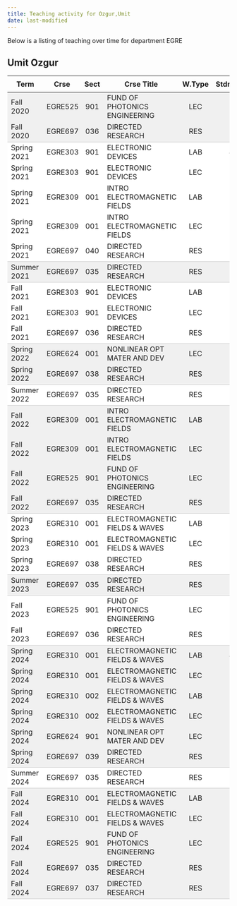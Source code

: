 ```yaml
---
title: Teaching activity for Ozgur,Umit
date: last-modified
---
```


Below is a listing of teaching over time for department EGRE


## Umit Ozgur

<style type="text/css">
#T_a9836 table {
  width: 100%;
  border-collapse: collapse;
}
#T_a9836 th {
  text-align: center;
  padding: 8px;
}
#T_a9836 td:nth-child(1) {
  padding-right: 10px;
  text-align: left;
}
#T_a9836 td:nth-child(2) {
  padding-right: 5px;
  text-align: left;
}
#T_a9836  td:nth-child(4) {
  padding-right: 5px;
  text-align: left;
}
#T_a9836 td:nth-child(3) {
  text-align: center;
}
#T_a9836  td:nth-child(5) {
  text-align: center;
}
#T_a9836 td:nth-child(6) {
  text-align: right;
}
#T_a9836  td:nth-child(7) {
  text-align: right;
}
#T_a9836_row0_col0, #T_a9836_row0_col1, #T_a9836_row0_col2, #T_a9836_row0_col3, #T_a9836_row0_col4, #T_a9836_row0_col5, #T_a9836_row0_col6, #T_a9836_row11_col0, #T_a9836_row11_col1, #T_a9836_row11_col2, #T_a9836_row11_col3, #T_a9836_row11_col4, #T_a9836_row11_col5, #T_a9836_row11_col6, #T_a9836_row14_col0, #T_a9836_row14_col1, #T_a9836_row14_col2, #T_a9836_row14_col3, #T_a9836_row14_col4, #T_a9836_row14_col5, #T_a9836_row14_col6, #T_a9836_row15_col0, #T_a9836_row15_col1, #T_a9836_row15_col2, #T_a9836_row15_col3, #T_a9836_row15_col4, #T_a9836_row15_col5, #T_a9836_row15_col6, #T_a9836_row16_col0, #T_a9836_row16_col1, #T_a9836_row16_col2, #T_a9836_row16_col3, #T_a9836_row16_col4, #T_a9836_row16_col5, #T_a9836_row16_col6, #T_a9836_row24_col0, #T_a9836_row24_col1, #T_a9836_row24_col2, #T_a9836_row24_col3, #T_a9836_row24_col4, #T_a9836_row24_col5, #T_a9836_row24_col6, #T_a9836_row25_col0, #T_a9836_row25_col1, #T_a9836_row25_col2, #T_a9836_row25_col3, #T_a9836_row25_col4, #T_a9836_row25_col5, #T_a9836_row25_col6, #T_a9836_row26_col0, #T_a9836_row26_col1, #T_a9836_row26_col2, #T_a9836_row26_col3, #T_a9836_row26_col4, #T_a9836_row26_col5, #T_a9836_row26_col6, #T_a9836_row27_col0, #T_a9836_row27_col1, #T_a9836_row27_col2, #T_a9836_row27_col3, #T_a9836_row27_col4, #T_a9836_row27_col5, #T_a9836_row27_col6, #T_a9836_row28_col0, #T_a9836_row28_col1, #T_a9836_row28_col2, #T_a9836_row28_col3, #T_a9836_row28_col4, #T_a9836_row28_col5, #T_a9836_row28_col6, #T_a9836_row31_col0, #T_a9836_row31_col1, #T_a9836_row31_col2, #T_a9836_row31_col3, #T_a9836_row31_col4, #T_a9836_row31_col5, #T_a9836_row31_col6, #T_a9836_row32_col0, #T_a9836_row32_col1, #T_a9836_row32_col2, #T_a9836_row32_col3, #T_a9836_row32_col4, #T_a9836_row32_col5, #T_a9836_row32_col6, #T_a9836_row33_col0, #T_a9836_row33_col1, #T_a9836_row33_col2, #T_a9836_row33_col3, #T_a9836_row33_col4, #T_a9836_row33_col5, #T_a9836_row33_col6, #T_a9836_row34_col0, #T_a9836_row34_col1, #T_a9836_row34_col2, #T_a9836_row34_col3, #T_a9836_row34_col4, #T_a9836_row34_col5, #T_a9836_row34_col6 {
  background-color: #f0f0f0;
  border-bottom: none;
}
#T_a9836_row1_col0, #T_a9836_row1_col1, #T_a9836_row1_col2, #T_a9836_row1_col3, #T_a9836_row1_col4, #T_a9836_row1_col5, #T_a9836_row1_col6, #T_a9836_row7_col0, #T_a9836_row7_col1, #T_a9836_row7_col2, #T_a9836_row7_col3, #T_a9836_row7_col4, #T_a9836_row7_col5, #T_a9836_row7_col6, #T_a9836_row12_col0, #T_a9836_row12_col1, #T_a9836_row12_col2, #T_a9836_row12_col3, #T_a9836_row12_col4, #T_a9836_row12_col5, #T_a9836_row12_col6, #T_a9836_row17_col0, #T_a9836_row17_col1, #T_a9836_row17_col2, #T_a9836_row17_col3, #T_a9836_row17_col4, #T_a9836_row17_col5, #T_a9836_row17_col6, #T_a9836_row21_col0, #T_a9836_row21_col1, #T_a9836_row21_col2, #T_a9836_row21_col3, #T_a9836_row21_col4, #T_a9836_row21_col5, #T_a9836_row21_col6, #T_a9836_row29_col0, #T_a9836_row29_col1, #T_a9836_row29_col2, #T_a9836_row29_col3, #T_a9836_row29_col4, #T_a9836_row29_col5, #T_a9836_row29_col6, #T_a9836_row35_col0, #T_a9836_row35_col1, #T_a9836_row35_col2, #T_a9836_row35_col3, #T_a9836_row35_col4, #T_a9836_row35_col5, #T_a9836_row35_col6 {
  background-color: #f0f0f0;
  border-bottom: 1px solid #ccc;
}
#T_a9836_row2_col0, #T_a9836_row2_col1, #T_a9836_row2_col2, #T_a9836_row2_col3, #T_a9836_row2_col4, #T_a9836_row2_col5, #T_a9836_row2_col6, #T_a9836_row3_col0, #T_a9836_row3_col1, #T_a9836_row3_col2, #T_a9836_row3_col3, #T_a9836_row3_col4, #T_a9836_row3_col5, #T_a9836_row3_col6, #T_a9836_row4_col0, #T_a9836_row4_col1, #T_a9836_row4_col2, #T_a9836_row4_col3, #T_a9836_row4_col4, #T_a9836_row4_col5, #T_a9836_row4_col6, #T_a9836_row5_col0, #T_a9836_row5_col1, #T_a9836_row5_col2, #T_a9836_row5_col3, #T_a9836_row5_col4, #T_a9836_row5_col5, #T_a9836_row5_col6, #T_a9836_row8_col0, #T_a9836_row8_col1, #T_a9836_row8_col2, #T_a9836_row8_col3, #T_a9836_row8_col4, #T_a9836_row8_col5, #T_a9836_row8_col6, #T_a9836_row9_col0, #T_a9836_row9_col1, #T_a9836_row9_col2, #T_a9836_row9_col3, #T_a9836_row9_col4, #T_a9836_row9_col5, #T_a9836_row9_col6, #T_a9836_row18_col0, #T_a9836_row18_col1, #T_a9836_row18_col2, #T_a9836_row18_col3, #T_a9836_row18_col4, #T_a9836_row18_col5, #T_a9836_row18_col6, #T_a9836_row19_col0, #T_a9836_row19_col1, #T_a9836_row19_col2, #T_a9836_row19_col3, #T_a9836_row19_col4, #T_a9836_row19_col5, #T_a9836_row19_col6, #T_a9836_row22_col0, #T_a9836_row22_col1, #T_a9836_row22_col2, #T_a9836_row22_col3, #T_a9836_row22_col4, #T_a9836_row22_col5, #T_a9836_row22_col6 {
  background-color: #ffffff;
  border-bottom: none;
}
#T_a9836_row6_col0, #T_a9836_row6_col1, #T_a9836_row6_col2, #T_a9836_row6_col3, #T_a9836_row6_col4, #T_a9836_row6_col5, #T_a9836_row6_col6, #T_a9836_row10_col0, #T_a9836_row10_col1, #T_a9836_row10_col2, #T_a9836_row10_col3, #T_a9836_row10_col4, #T_a9836_row10_col5, #T_a9836_row10_col6, #T_a9836_row13_col0, #T_a9836_row13_col1, #T_a9836_row13_col2, #T_a9836_row13_col3, #T_a9836_row13_col4, #T_a9836_row13_col5, #T_a9836_row13_col6, #T_a9836_row20_col0, #T_a9836_row20_col1, #T_a9836_row20_col2, #T_a9836_row20_col3, #T_a9836_row20_col4, #T_a9836_row20_col5, #T_a9836_row20_col6, #T_a9836_row23_col0, #T_a9836_row23_col1, #T_a9836_row23_col2, #T_a9836_row23_col3, #T_a9836_row23_col4, #T_a9836_row23_col5, #T_a9836_row23_col6, #T_a9836_row30_col0, #T_a9836_row30_col1, #T_a9836_row30_col2, #T_a9836_row30_col3, #T_a9836_row30_col4, #T_a9836_row30_col5, #T_a9836_row30_col6 {
  background-color: #ffffff;
  border-bottom: 1px solid #ccc;
}
</style>
<table id="T_a9836">
  <thead>
    <tr>
      <th id="T_a9836_level0_col0" class="col_heading level0 col0" >Term</th>
      <th id="T_a9836_level0_col1" class="col_heading level0 col1" >Crse</th>
      <th id="T_a9836_level0_col2" class="col_heading level0 col2" >Sect</th>
      <th id="T_a9836_level0_col3" class="col_heading level0 col3" >Crse Title</th>
      <th id="T_a9836_level0_col4" class="col_heading level0 col4" >W.Type</th>
      <th id="T_a9836_level0_col5" class="col_heading level0 col5" >Stdnts</th>
      <th id="T_a9836_level0_col6" class="col_heading level0 col6" >Hours</th>
    </tr>
  </thead>
  <tbody>
    <tr>
      <td id="T_a9836_row0_col0" class="data row0 col0" >Fall 2020</td>
      <td id="T_a9836_row0_col1" class="data row0 col1" >EGRE525</td>
      <td id="T_a9836_row0_col2" class="data row0 col2" >901</td>
      <td id="T_a9836_row0_col3" class="data row0 col3" >FUND OF PHOTONICS ENGINEERING</td>
      <td id="T_a9836_row0_col4" class="data row0 col4" >LEC</td>
      <td id="T_a9836_row0_col5" class="data row0 col5" >5</td>
      <td id="T_a9836_row0_col6" class="data row0 col6" >15</td>
    </tr>
    <tr>
      <td id="T_a9836_row1_col0" class="data row1 col0" >Fall 2020</td>
      <td id="T_a9836_row1_col1" class="data row1 col1" >EGRE697</td>
      <td id="T_a9836_row1_col2" class="data row1 col2" >036</td>
      <td id="T_a9836_row1_col3" class="data row1 col3" >DIRECTED RESEARCH</td>
      <td id="T_a9836_row1_col4" class="data row1 col4" >RES</td>
      <td id="T_a9836_row1_col5" class="data row1 col5" >1</td>
      <td id="T_a9836_row1_col6" class="data row1 col6" >6</td>
    </tr>
    <tr>
      <td id="T_a9836_row2_col0" class="data row2 col0" >Spring 2021</td>
      <td id="T_a9836_row2_col1" class="data row2 col1" >EGRE303</td>
      <td id="T_a9836_row2_col2" class="data row2 col2" >901</td>
      <td id="T_a9836_row2_col3" class="data row2 col3" >ELECTRONIC DEVICES</td>
      <td id="T_a9836_row2_col4" class="data row2 col4" >LAB</td>
      <td id="T_a9836_row2_col5" class="data row2 col5" >46</td>
      <td id="T_a9836_row2_col6" class="data row2 col6" >46</td>
    </tr>
    <tr>
      <td id="T_a9836_row3_col0" class="data row3 col0" >Spring 2021</td>
      <td id="T_a9836_row3_col1" class="data row3 col1" >EGRE303</td>
      <td id="T_a9836_row3_col2" class="data row3 col2" >901</td>
      <td id="T_a9836_row3_col3" class="data row3 col3" >ELECTRONIC DEVICES</td>
      <td id="T_a9836_row3_col4" class="data row3 col4" >LEC</td>
      <td id="T_a9836_row3_col5" class="data row3 col5" >23</td>
      <td id="T_a9836_row3_col6" class="data row3 col6" >23</td>
    </tr>
    <tr>
      <td id="T_a9836_row4_col0" class="data row4 col0" >Spring 2021</td>
      <td id="T_a9836_row4_col1" class="data row4 col1" >EGRE309</td>
      <td id="T_a9836_row4_col2" class="data row4 col2" >001</td>
      <td id="T_a9836_row4_col3" class="data row4 col3" >INTRO ELECTROMAGNETIC FIELDS</td>
      <td id="T_a9836_row4_col4" class="data row4 col4" >LAB</td>
      <td id="T_a9836_row4_col5" class="data row4 col5" >50</td>
      <td id="T_a9836_row4_col6" class="data row4 col6" >50</td>
    </tr>
    <tr>
      <td id="T_a9836_row5_col0" class="data row5 col0" >Spring 2021</td>
      <td id="T_a9836_row5_col1" class="data row5 col1" >EGRE309</td>
      <td id="T_a9836_row5_col2" class="data row5 col2" >001</td>
      <td id="T_a9836_row5_col3" class="data row5 col3" >INTRO ELECTROMAGNETIC FIELDS</td>
      <td id="T_a9836_row5_col4" class="data row5 col4" >LEC</td>
      <td id="T_a9836_row5_col5" class="data row5 col5" >25</td>
      <td id="T_a9836_row5_col6" class="data row5 col6" >25</td>
    </tr>
    <tr>
      <td id="T_a9836_row6_col0" class="data row6 col0" >Spring 2021</td>
      <td id="T_a9836_row6_col1" class="data row6 col1" >EGRE697</td>
      <td id="T_a9836_row6_col2" class="data row6 col2" >040</td>
      <td id="T_a9836_row6_col3" class="data row6 col3" >DIRECTED RESEARCH</td>
      <td id="T_a9836_row6_col4" class="data row6 col4" >RES</td>
      <td id="T_a9836_row6_col5" class="data row6 col5" >1</td>
      <td id="T_a9836_row6_col6" class="data row6 col6" >9</td>
    </tr>
    <tr>
      <td id="T_a9836_row7_col0" class="data row7 col0" >Summer 2021</td>
      <td id="T_a9836_row7_col1" class="data row7 col1" >EGRE697</td>
      <td id="T_a9836_row7_col2" class="data row7 col2" >035</td>
      <td id="T_a9836_row7_col3" class="data row7 col3" >DIRECTED RESEARCH</td>
      <td id="T_a9836_row7_col4" class="data row7 col4" >RES</td>
      <td id="T_a9836_row7_col5" class="data row7 col5" >1</td>
      <td id="T_a9836_row7_col6" class="data row7 col6" >3</td>
    </tr>
    <tr>
      <td id="T_a9836_row8_col0" class="data row8 col0" >Fall 2021</td>
      <td id="T_a9836_row8_col1" class="data row8 col1" >EGRE303</td>
      <td id="T_a9836_row8_col2" class="data row8 col2" >901</td>
      <td id="T_a9836_row8_col3" class="data row8 col3" >ELECTRONIC DEVICES</td>
      <td id="T_a9836_row8_col4" class="data row8 col4" >LAB</td>
      <td id="T_a9836_row8_col5" class="data row8 col5" >26</td>
      <td id="T_a9836_row8_col6" class="data row8 col6" >26</td>
    </tr>
    <tr>
      <td id="T_a9836_row9_col0" class="data row9 col0" >Fall 2021</td>
      <td id="T_a9836_row9_col1" class="data row9 col1" >EGRE303</td>
      <td id="T_a9836_row9_col2" class="data row9 col2" >901</td>
      <td id="T_a9836_row9_col3" class="data row9 col3" >ELECTRONIC DEVICES</td>
      <td id="T_a9836_row9_col4" class="data row9 col4" >LEC</td>
      <td id="T_a9836_row9_col5" class="data row9 col5" >13</td>
      <td id="T_a9836_row9_col6" class="data row9 col6" >13</td>
    </tr>
    <tr>
      <td id="T_a9836_row10_col0" class="data row10 col0" >Fall 2021</td>
      <td id="T_a9836_row10_col1" class="data row10 col1" >EGRE697</td>
      <td id="T_a9836_row10_col2" class="data row10 col2" >036</td>
      <td id="T_a9836_row10_col3" class="data row10 col3" >DIRECTED RESEARCH</td>
      <td id="T_a9836_row10_col4" class="data row10 col4" >RES</td>
      <td id="T_a9836_row10_col5" class="data row10 col5" >1</td>
      <td id="T_a9836_row10_col6" class="data row10 col6" >6</td>
    </tr>
    <tr>
      <td id="T_a9836_row11_col0" class="data row11 col0" >Spring 2022</td>
      <td id="T_a9836_row11_col1" class="data row11 col1" >EGRE624</td>
      <td id="T_a9836_row11_col2" class="data row11 col2" >001</td>
      <td id="T_a9836_row11_col3" class="data row11 col3" >NONLINEAR OPT MATER AND DEV</td>
      <td id="T_a9836_row11_col4" class="data row11 col4" >LEC</td>
      <td id="T_a9836_row11_col5" class="data row11 col5" >3</td>
      <td id="T_a9836_row11_col6" class="data row11 col6" >9</td>
    </tr>
    <tr>
      <td id="T_a9836_row12_col0" class="data row12 col0" >Spring 2022</td>
      <td id="T_a9836_row12_col1" class="data row12 col1" >EGRE697</td>
      <td id="T_a9836_row12_col2" class="data row12 col2" >038</td>
      <td id="T_a9836_row12_col3" class="data row12 col3" >DIRECTED RESEARCH</td>
      <td id="T_a9836_row12_col4" class="data row12 col4" >RES</td>
      <td id="T_a9836_row12_col5" class="data row12 col5" >1</td>
      <td id="T_a9836_row12_col6" class="data row12 col6" >3</td>
    </tr>
    <tr>
      <td id="T_a9836_row13_col0" class="data row13 col0" >Summer 2022</td>
      <td id="T_a9836_row13_col1" class="data row13 col1" >EGRE697</td>
      <td id="T_a9836_row13_col2" class="data row13 col2" >035</td>
      <td id="T_a9836_row13_col3" class="data row13 col3" >DIRECTED RESEARCH</td>
      <td id="T_a9836_row13_col4" class="data row13 col4" >RES</td>
      <td id="T_a9836_row13_col5" class="data row13 col5" >1</td>
      <td id="T_a9836_row13_col6" class="data row13 col6" >3</td>
    </tr>
    <tr>
      <td id="T_a9836_row14_col0" class="data row14 col0" >Fall 2022</td>
      <td id="T_a9836_row14_col1" class="data row14 col1" >EGRE309</td>
      <td id="T_a9836_row14_col2" class="data row14 col2" >001</td>
      <td id="T_a9836_row14_col3" class="data row14 col3" >INTRO ELECTROMAGNETIC FIELDS</td>
      <td id="T_a9836_row14_col4" class="data row14 col4" >LAB</td>
      <td id="T_a9836_row14_col5" class="data row14 col5" >36</td>
      <td id="T_a9836_row14_col6" class="data row14 col6" >36</td>
    </tr>
    <tr>
      <td id="T_a9836_row15_col0" class="data row15 col0" >Fall 2022</td>
      <td id="T_a9836_row15_col1" class="data row15 col1" >EGRE309</td>
      <td id="T_a9836_row15_col2" class="data row15 col2" >001</td>
      <td id="T_a9836_row15_col3" class="data row15 col3" >INTRO ELECTROMAGNETIC FIELDS</td>
      <td id="T_a9836_row15_col4" class="data row15 col4" >LEC</td>
      <td id="T_a9836_row15_col5" class="data row15 col5" >18</td>
      <td id="T_a9836_row15_col6" class="data row15 col6" >18</td>
    </tr>
    <tr>
      <td id="T_a9836_row16_col0" class="data row16 col0" >Fall 2022</td>
      <td id="T_a9836_row16_col1" class="data row16 col1" >EGRE525</td>
      <td id="T_a9836_row16_col2" class="data row16 col2" >901</td>
      <td id="T_a9836_row16_col3" class="data row16 col3" >FUND OF PHOTONICS ENGINEERING</td>
      <td id="T_a9836_row16_col4" class="data row16 col4" >LEC</td>
      <td id="T_a9836_row16_col5" class="data row16 col5" >4</td>
      <td id="T_a9836_row16_col6" class="data row16 col6" >12</td>
    </tr>
    <tr>
      <td id="T_a9836_row17_col0" class="data row17 col0" >Fall 2022</td>
      <td id="T_a9836_row17_col1" class="data row17 col1" >EGRE697</td>
      <td id="T_a9836_row17_col2" class="data row17 col2" >035</td>
      <td id="T_a9836_row17_col3" class="data row17 col3" >DIRECTED RESEARCH</td>
      <td id="T_a9836_row17_col4" class="data row17 col4" >RES</td>
      <td id="T_a9836_row17_col5" class="data row17 col5" >1</td>
      <td id="T_a9836_row17_col6" class="data row17 col6" >3</td>
    </tr>
    <tr>
      <td id="T_a9836_row18_col0" class="data row18 col0" >Spring 2023</td>
      <td id="T_a9836_row18_col1" class="data row18 col1" >EGRE310</td>
      <td id="T_a9836_row18_col2" class="data row18 col2" >001</td>
      <td id="T_a9836_row18_col3" class="data row18 col3" >ELECTROMAGNETIC FIELDS & WAVES</td>
      <td id="T_a9836_row18_col4" class="data row18 col4" >LAB</td>
      <td id="T_a9836_row18_col5" class="data row18 col5" >11</td>
      <td id="T_a9836_row18_col6" class="data row18 col6" >11</td>
    </tr>
    <tr>
      <td id="T_a9836_row19_col0" class="data row19 col0" >Spring 2023</td>
      <td id="T_a9836_row19_col1" class="data row19 col1" >EGRE310</td>
      <td id="T_a9836_row19_col2" class="data row19 col2" >001</td>
      <td id="T_a9836_row19_col3" class="data row19 col3" >ELECTROMAGNETIC FIELDS & WAVES</td>
      <td id="T_a9836_row19_col4" class="data row19 col4" >LEC</td>
      <td id="T_a9836_row19_col5" class="data row19 col5" >6</td>
      <td id="T_a9836_row19_col6" class="data row19 col6" >6</td>
    </tr>
    <tr>
      <td id="T_a9836_row20_col0" class="data row20 col0" >Spring 2023</td>
      <td id="T_a9836_row20_col1" class="data row20 col1" >EGRE697</td>
      <td id="T_a9836_row20_col2" class="data row20 col2" >038</td>
      <td id="T_a9836_row20_col3" class="data row20 col3" >DIRECTED RESEARCH</td>
      <td id="T_a9836_row20_col4" class="data row20 col4" >RES</td>
      <td id="T_a9836_row20_col5" class="data row20 col5" >1</td>
      <td id="T_a9836_row20_col6" class="data row20 col6" >3</td>
    </tr>
    <tr>
      <td id="T_a9836_row21_col0" class="data row21 col0" >Summer 2023</td>
      <td id="T_a9836_row21_col1" class="data row21 col1" >EGRE697</td>
      <td id="T_a9836_row21_col2" class="data row21 col2" >035</td>
      <td id="T_a9836_row21_col3" class="data row21 col3" >DIRECTED RESEARCH</td>
      <td id="T_a9836_row21_col4" class="data row21 col4" >RES</td>
      <td id="T_a9836_row21_col5" class="data row21 col5" >1</td>
      <td id="T_a9836_row21_col6" class="data row21 col6" >3</td>
    </tr>
    <tr>
      <td id="T_a9836_row22_col0" class="data row22 col0" >Fall 2023</td>
      <td id="T_a9836_row22_col1" class="data row22 col1" >EGRE525</td>
      <td id="T_a9836_row22_col2" class="data row22 col2" >901</td>
      <td id="T_a9836_row22_col3" class="data row22 col3" >FUND OF PHOTONICS ENGINEERING</td>
      <td id="T_a9836_row22_col4" class="data row22 col4" >LEC</td>
      <td id="T_a9836_row22_col5" class="data row22 col5" >2</td>
      <td id="T_a9836_row22_col6" class="data row22 col6" >6</td>
    </tr>
    <tr>
      <td id="T_a9836_row23_col0" class="data row23 col0" >Fall 2023</td>
      <td id="T_a9836_row23_col1" class="data row23 col1" >EGRE697</td>
      <td id="T_a9836_row23_col2" class="data row23 col2" >036</td>
      <td id="T_a9836_row23_col3" class="data row23 col3" >DIRECTED RESEARCH</td>
      <td id="T_a9836_row23_col4" class="data row23 col4" >RES</td>
      <td id="T_a9836_row23_col5" class="data row23 col5" >1</td>
      <td id="T_a9836_row23_col6" class="data row23 col6" >6</td>
    </tr>
    <tr>
      <td id="T_a9836_row24_col0" class="data row24 col0" >Spring 2024</td>
      <td id="T_a9836_row24_col1" class="data row24 col1" >EGRE310</td>
      <td id="T_a9836_row24_col2" class="data row24 col2" >001</td>
      <td id="T_a9836_row24_col3" class="data row24 col3" >ELECTROMAGNETIC FIELDS & WAVES</td>
      <td id="T_a9836_row24_col4" class="data row24 col4" >LAB</td>
      <td id="T_a9836_row24_col5" class="data row24 col5" >40</td>
      <td id="T_a9836_row24_col6" class="data row24 col6" >40</td>
    </tr>
    <tr>
      <td id="T_a9836_row25_col0" class="data row25 col0" >Spring 2024</td>
      <td id="T_a9836_row25_col1" class="data row25 col1" >EGRE310</td>
      <td id="T_a9836_row25_col2" class="data row25 col2" >001</td>
      <td id="T_a9836_row25_col3" class="data row25 col3" >ELECTROMAGNETIC FIELDS & WAVES</td>
      <td id="T_a9836_row25_col4" class="data row25 col4" >LEC</td>
      <td id="T_a9836_row25_col5" class="data row25 col5" >20</td>
      <td id="T_a9836_row25_col6" class="data row25 col6" >20</td>
    </tr>
    <tr>
      <td id="T_a9836_row26_col0" class="data row26 col0" >Spring 2024</td>
      <td id="T_a9836_row26_col1" class="data row26 col1" >EGRE310</td>
      <td id="T_a9836_row26_col2" class="data row26 col2" >002</td>
      <td id="T_a9836_row26_col3" class="data row26 col3" >ELECTROMAGNETIC FIELDS & WAVES</td>
      <td id="T_a9836_row26_col4" class="data row26 col4" >LAB</td>
      <td id="T_a9836_row26_col5" class="data row26 col5" >16</td>
      <td id="T_a9836_row26_col6" class="data row26 col6" >16</td>
    </tr>
    <tr>
      <td id="T_a9836_row27_col0" class="data row27 col0" >Spring 2024</td>
      <td id="T_a9836_row27_col1" class="data row27 col1" >EGRE310</td>
      <td id="T_a9836_row27_col2" class="data row27 col2" >002</td>
      <td id="T_a9836_row27_col3" class="data row27 col3" >ELECTROMAGNETIC FIELDS & WAVES</td>
      <td id="T_a9836_row27_col4" class="data row27 col4" >LEC</td>
      <td id="T_a9836_row27_col5" class="data row27 col5" >8</td>
      <td id="T_a9836_row27_col6" class="data row27 col6" >8</td>
    </tr>
    <tr>
      <td id="T_a9836_row28_col0" class="data row28 col0" >Spring 2024</td>
      <td id="T_a9836_row28_col1" class="data row28 col1" >EGRE624</td>
      <td id="T_a9836_row28_col2" class="data row28 col2" >901</td>
      <td id="T_a9836_row28_col3" class="data row28 col3" >NONLINEAR OPT MATER AND DEV</td>
      <td id="T_a9836_row28_col4" class="data row28 col4" >LEC</td>
      <td id="T_a9836_row28_col5" class="data row28 col5" >4</td>
      <td id="T_a9836_row28_col6" class="data row28 col6" >12</td>
    </tr>
    <tr>
      <td id="T_a9836_row29_col0" class="data row29 col0" >Spring 2024</td>
      <td id="T_a9836_row29_col1" class="data row29 col1" >EGRE697</td>
      <td id="T_a9836_row29_col2" class="data row29 col2" >039</td>
      <td id="T_a9836_row29_col3" class="data row29 col3" >DIRECTED RESEARCH</td>
      <td id="T_a9836_row29_col4" class="data row29 col4" >RES</td>
      <td id="T_a9836_row29_col5" class="data row29 col5" >1</td>
      <td id="T_a9836_row29_col6" class="data row29 col6" >6</td>
    </tr>
    <tr>
      <td id="T_a9836_row30_col0" class="data row30 col0" >Summer 2024</td>
      <td id="T_a9836_row30_col1" class="data row30 col1" >EGRE697</td>
      <td id="T_a9836_row30_col2" class="data row30 col2" >035</td>
      <td id="T_a9836_row30_col3" class="data row30 col3" >DIRECTED RESEARCH</td>
      <td id="T_a9836_row30_col4" class="data row30 col4" >RES</td>
      <td id="T_a9836_row30_col5" class="data row30 col5" >2</td>
      <td id="T_a9836_row30_col6" class="data row30 col6" >6</td>
    </tr>
    <tr>
      <td id="T_a9836_row31_col0" class="data row31 col0" >Fall 2024</td>
      <td id="T_a9836_row31_col1" class="data row31 col1" >EGRE310</td>
      <td id="T_a9836_row31_col2" class="data row31 col2" >001</td>
      <td id="T_a9836_row31_col3" class="data row31 col3" >ELECTROMAGNETIC FIELDS & WAVES</td>
      <td id="T_a9836_row31_col4" class="data row31 col4" >LAB</td>
      <td id="T_a9836_row31_col5" class="data row31 col5" >20</td>
      <td id="T_a9836_row31_col6" class="data row31 col6" >20</td>
    </tr>
    <tr>
      <td id="T_a9836_row32_col0" class="data row32 col0" >Fall 2024</td>
      <td id="T_a9836_row32_col1" class="data row32 col1" >EGRE310</td>
      <td id="T_a9836_row32_col2" class="data row32 col2" >001</td>
      <td id="T_a9836_row32_col3" class="data row32 col3" >ELECTROMAGNETIC FIELDS & WAVES</td>
      <td id="T_a9836_row32_col4" class="data row32 col4" >LEC</td>
      <td id="T_a9836_row32_col5" class="data row32 col5" >10</td>
      <td id="T_a9836_row32_col6" class="data row32 col6" >10</td>
    </tr>
    <tr>
      <td id="T_a9836_row33_col0" class="data row33 col0" >Fall 2024</td>
      <td id="T_a9836_row33_col1" class="data row33 col1" >EGRE525</td>
      <td id="T_a9836_row33_col2" class="data row33 col2" >901</td>
      <td id="T_a9836_row33_col3" class="data row33 col3" >FUND OF PHOTONICS ENGINEERING</td>
      <td id="T_a9836_row33_col4" class="data row33 col4" >LEC</td>
      <td id="T_a9836_row33_col5" class="data row33 col5" >8</td>
      <td id="T_a9836_row33_col6" class="data row33 col6" >24</td>
    </tr>
    <tr>
      <td id="T_a9836_row34_col0" class="data row34 col0" >Fall 2024</td>
      <td id="T_a9836_row34_col1" class="data row34 col1" >EGRE697</td>
      <td id="T_a9836_row34_col2" class="data row34 col2" >035</td>
      <td id="T_a9836_row34_col3" class="data row34 col3" >DIRECTED RESEARCH</td>
      <td id="T_a9836_row34_col4" class="data row34 col4" >RES</td>
      <td id="T_a9836_row34_col5" class="data row34 col5" >1</td>
      <td id="T_a9836_row34_col6" class="data row34 col6" >3</td>
    </tr>
    <tr>
      <td id="T_a9836_row35_col0" class="data row35 col0" >Fall 2024</td>
      <td id="T_a9836_row35_col1" class="data row35 col1" >EGRE697</td>
      <td id="T_a9836_row35_col2" class="data row35 col2" >037</td>
      <td id="T_a9836_row35_col3" class="data row35 col3" >DIRECTED RESEARCH</td>
      <td id="T_a9836_row35_col4" class="data row35 col4" >RES</td>
      <td id="T_a9836_row35_col5" class="data row35 col5" >1</td>
      <td id="T_a9836_row35_col6" class="data row35 col6" >9</td>
    </tr>
  </tbody>
</table>


